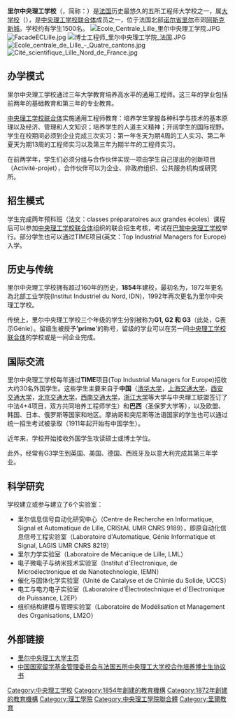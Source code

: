 '''里尔中央理工学校'''（{{lang-fr|École Centrale de Lille}}，简称：{{lang|fr|EC-Lille, Centrale Lille}}）是[[法国|法国]]历史最悠久的五所工程师大学校之一，属[[大学校|大学校]]（{{lang|fr|grande école}}），是[[中央理工学校联合体|中央理工学校联合体]]成员之一，位于法国北部[[诺尔省|诺尔省]][[里尔|里尔]]市郊[[阿斯克新城|阿斯克新城]]。学校约有学生1500名。
[[File:Ecole_Centrale_Lille_里尔中央理工学院.JPG|thumb]]
[[File:FacadeECLille.jpg|thumb]]
[[File:博士工程师_里尔中央理工学院_法国.JPG|thumb]]
[[File:Ecole_centrale_de_Lille_-_Quatre_cantons.jpg|thumb]]
[[File:Cité_scientifique_Lille_Nord_de_France.jpg|thumb]]

== 办学模式 ==
里尔中央理工学校通过三年大学教育培养高水平的通用工程师。这三年的学业包括前两年的基础教育和第三年的专业教育。

[[中央理工学校联合体|中央理工学校联合体]]实施通用工程师教育：培养学生掌握各种科学与技术的基本原理以及经济、管理和人文知识；培养学生的人道主义精神；开阔学生的国际视野。学生在校期间必须到企业完成三次实习：第一年冬天为期4周的工人实习、第二年夏天为期13周的工程师实习以及第三年为期半年的工程师实习。

在前两学年，学生们必须分组与合作伙伴实现一项由学生自己提出的创新项目（Activité-projet），合作伙伴可以为企业、非政府组织、公共服务机构或研究所。

== 招生模式 ==
学生完成两年预科班（法文：classes préparatoires aux grandes écoles）课程后可以参加[[中央理工学校联合体|中央理工学校联合体]]组织的联合招生考核，考试在[[巴黎中央理工学院|巴黎中央理工学校]]举行。部分学生也可以通过TIME项目(英文：Top Industrial Managers for Europe)入学。

== 历史与传统 ==
里尔中央理工学校拥有超过160年的历史，'''1854'''年建校，最初名为{{link-en|工業藝術與礦業學校|École des arts industriels et des mines}}，1872年更名為北部工业学院(Institut Industriel du Nord, IDN)，1992年再次更名为里尔中央理工学校。

传统上，里尔中央理工学校三个年级的学生分别被称为'''G1, G2 和 G3'''（此处，G表示Génie）。留级生被授予''''prime''''的称号，留级的学业可以在另一间[[中央理工学校联合体|中央理工学校联合体]]的学校或是一间企业完成。

== 国际交流 ==
里尔中央理工学校每年通过'''TIME'''项目(Top Industrial Managers for Europe)招收大约30名外国学生。这些学生主要来自于'''中国'''（[[清华大学|清华大学]]，[[上海交通大学|上海交通大学]]，[[西安交通大学|西安交通大学]]，[[北京交通大学|北京交通大学]]，[[西南交通大学|西南交通大学]]，[[浙江大学|浙江大学]]等大学与中央理工联盟签订了中法4+4项目，双方共同培养工程师学生）和'''巴西'''（圣保罗大学等），以及欧盟、韩国、日本、俄罗斯等国家和地区。摩纳哥和突尼斯等法语国家的学生也可以通过统一招生考试被录取（1911年起开始有中国学生）。

近年来，学校开始接收外国学生攻读硕士或博士学位。

此外，经常有G3学生到英国、美国、德国、西班牙及以意大利完成其第三年学业。

== 科学研究 ==
学校建立或参与建立了6个实验室：
* 里尔信息信号自动化研究中心（Centre de Recherche en Informatique, Signal et Automatique de Lille, CRIStAL UMR CNRS 9189），即原自动化信息信号工程实验室（Laboratoire d'Automatique, Génie Informatique et Signal, LAGIS UMR CNRS 8219）
* 里尔力学实验室（Laboratoire de Mécanique de Lille, LML）
* 电子微电子与纳米技术实验室（Institut d'Electronique, de Microélectronique et de Nanotechnologie, IEMN）
* 催化与固体化学实验室（Unité de Catalyse et de Chimie du Solide, UCCS）
* 电工与电力电子实验室（Laboratoire d’Électrotechnique et d'Electronique de Puissance, L2EP）
* 组织结构建模与管理实验室（Laboratoire de Modélisation et Management des Organisations, LM2O）

== 外部链接 ==
* [http://www.ec-lille.fr 里尔中央理工大学主页] {{Wayback|url=http://www.ec-lille.fr/ |date=19970104200910 }}
* [http://csc-centrale.ec-lyon.fr/convention-cn.pdf 中国国家留学基金管理委员会与法国五所中央理工大学校合作培养博士生协议书]{{dead link|date=2018年4月 |bot=InternetArchiveBot |fix-attempted=yes }}

{{Groupe Centrale}}
{{欧洲顶尖工业管理者高校联盟}}
{{法国大学校会议|state=expanded}}

{{Authority control}}
[[Category:中央理工学校|Category:中央理工学校]]
[[Category:1854年創建的教育機構|Category:1854年創建的教育機構]]
[[Category:1872年創建的教育機構|Category:1872年創建的教育機構]]
[[Category:理工學院|Category:理工學院]]
[[Category:中央理工學院聯合體|Category:中央理工學院聯合體]]
[[Category:里爾教育|Category:里爾教育]]